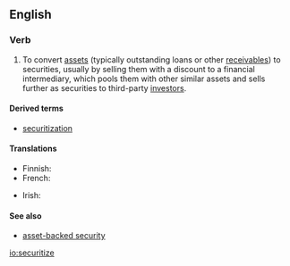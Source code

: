 ==English==

===Verb===
{{en-verb|securitizes|securitizing|securitized|securitized}}
{{wikipedia}}

# {{context|finance|lang=en}} To convert [[asset]]s (typically outstanding loans or other [[receivable|receivables]]) to securities, usually by selling them with a discount to a financial intermediary, which pools them with other similar assets and sells further as securities to third-party [[investor]]s.

====Derived terms====
* [[securitization]]

====Translations====
{{trans-top|to convert assets to secrities}}
* Finnish: {{t|fi|arvopaperistaa}}
* French: {{t+|fr|titriser}}
{{trans-mid}}
* Irish: {{t|ga|urrúsaigh}}
{{trans-bottom}}

====See also====
* [[asset-backed security]]

[[io:securitize]]